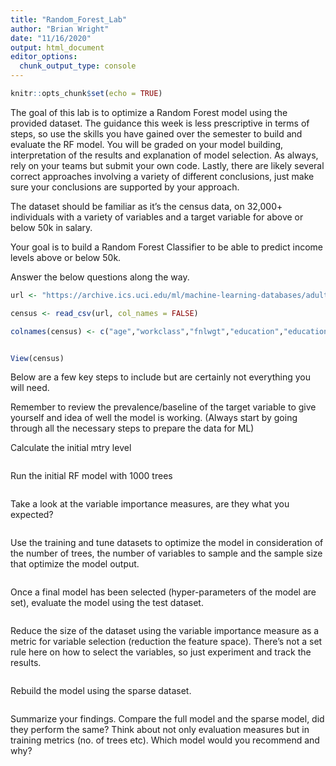 ```yaml
---
title: "Random_Forest_Lab"
author: "Brian Wright"
date: "11/16/2020"
output: html_document
editor_options: 
  chunk_output_type: console
---
```


```r
knitr::opts_chunk$set(echo = TRUE)
```

The goal of this lab is to optimize a Random Forest model using the provided dataset.  The guidance this week is less prescriptive in terms of steps, so use the skills you have gained over the semester to build and evaluate the RF model. You will be graded on your model building, interpretation of the results and explanation of model selection. As always, rely on your teams but submit your own code. Lastly, there are likely several correct approaches involving a variety of different conclusions, just make sure your conclusions are supported by your approach.    

The dataset should be familiar as it's the census data, on 32,000+ individuals with a variety of variables and a target variable for above or below 50k in salary. 

Your goal is to build a Random Forest Classifier to be able to predict income levels above or below 50k.

Answer the below questions along the way. 

```r
url <- "https://archive.ics.uci.edu/ml/machine-learning-databases/adult/adult.data"

census <- read_csv(url, col_names = FALSE)

colnames(census) <- c("age","workclass","fnlwgt","education","education_num","marital_status","occupation","relationship","race","sex","capital_gain","capital_loss","hours_per_week","native_country","income")


View(census)

```
Below are a few key steps to include but are certainly not everything you will need. 

Remember to review the prevalence/baseline of the target variable to give yourself and idea of well the model is working. (Always start by going through all the necessary steps to prepare the data for ML)

Calculate the initial mtry level 
```r

```

Run the initial RF model with 1000 trees 
```r

```


Take a look at the variable importance measures, are they what you expected?
```r

```

Use the training and tune datasets to optimize the model in consideration of the number of trees, the number of variables to sample and the sample size that optimize the model output. 
```r

```

Once a final model has been selected (hyper-parameters of the model are set), evaluate the model using the test dataset. 
```r

```

Reduce the size of the dataset using the variable importance measure as a metric for variable selection (reduction the feature space). There's not a set rule here on how to select the variables, so just experiment and track the results. 

```r

```

Rebuild the model using the sparse dataset. 

```r

```

Summarize your findings. Compare the full model and the sparse model, did they perform the same? Think about not only evaluation measures but in training metrics (no. of trees etc). Which model would you recommend and why? 
```r

```


